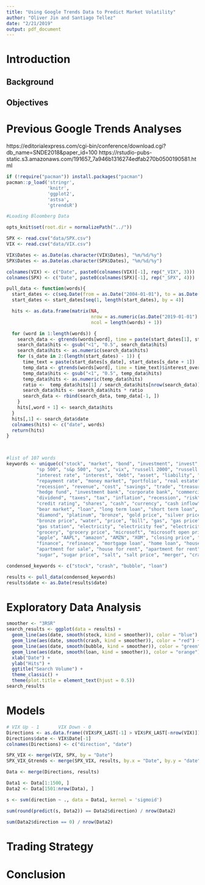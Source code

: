 ```yaml
---
title: "Using Google Trends Data to Predict Market Volatility"
author: "Oliver Jin and Santiago Tellez"
date: "2/21/2019"
output: pdf_document
---
```


# Introduction

## Background

## Objectives

# Previous Google Trends Analyses

https://editorialexpress.com/cgi-bin/conference/download.cgi?db_name=SNDE2018&paper_id=100
https://rstudio-pubs-static.s3.amazonaws.com/191657_7a946b1316274edfab270b0500190581.html


```r
if (!require("pacman")) install.packages("pacman")
pacman::p_load('stringr',
               'knitr',
               'ggplot2',
               'astsa',
               'gtrendsR')
```

```r
#Loading Bloomberg Data

opts_knit$set(root.dir = normalizePath("../"))

SPX <- read.csv("data/SPX.csv")
VIX <- read.csv("data/VIX.csv")

VIX$Dates <- as.Date(as.character(VIX$Dates), "%m/%d/%y")
SPX$Dates <- as.Date(as.character(SPX$Dates), "%m/%d/%y")

colnames(VIX) <- c("Date", paste0(colnames(VIX)[-1], rep("_VIX", 3)))
colnames(SPX) <- c("Date", paste0(colnames(SPX)[-1], rep("_SPX", 4)))
```

```r

pull_data <- function(words){
  start_dates <- c(seq.Date(from = as.Date("2004-01-01"), to = as.Date("2019-01-01"), by = "month"))
  start_dates <- start_dates[seq(1, length(start_dates), by = 4)]

  hits <- as.data.frame(matrix(NA, 
                               nrow = as.numeric(as.Date("2019-01-01") - as.Date("2004-01-01") + 1), 
                               ncol = length(words) + 1))

  for (word in 1:length(words)) {
    search_data <- gtrends(words[word], time = paste(start_dates[1], start_dates[2]))$interest_over_time
    search_data$hits <- gsub("<1", "0.5", search_data$hits)
    search_data$hits <- as.numeric(search_data$hits)
    for (s_date in 2:(length(start_dates) - 1)) {
      time_text = paste(start_dates[s_date], start_dates[s_date + 1])
      temp_data <- gtrends(words[word], time = time_text)$interest_over_time
      temp_data$hits <- gsub("<1", "0.5", temp_data$hits)
      temp_data$hits <- as.numeric(temp_data$hits)
      ratio <-  temp_data$hits[1] / search_data$hits[nrow(search_data)]
      search_data$hits <- search_data$hits * ratio
      search_data <- rbind(search_data, temp_data[-1, ])
    }
    hits[,word + 1] <- search_data$hits
  }
  hits[,1] <- search_data$date
  colnames(hits) <- c("date", words)
  return(hits)
}

  
```

```r
#list of 107 words
keywords <- unique(c("stock", "market", "bond", "investment", "invest", "volatility", "gdp", "gnp",
           "sp 500", "s&p 500", "spx", "vix", "russell 2000", "russell 1000", "leverage", "growth stock", 
           "interest rate", "interest", "debt", "asset", "liability", "etf", "accounting", "finance", 
           "repayment rate", "money market", "portfolio", "real estate", "treasury", "junk bond", 
           "recession", "revenue", "cost", "savings", "trade", "treasury bill", "risk", "risky",
           "hedge fund", "investment bank", "corporate bank", "commercial bank", "bank", "bear", "bull",
           "dividend", "taxes", "tax", "inflation", "recession", "risk", "crisis", "mortgage",
           "credit rating", "shares", "cash", "currency", "cash inflow", "cash outflow", "bull market",
           "bear market", "loan", "long term loan", "short term loan", "collateral", "gold", "silver",
           "diamond", "platinum", "bronze", "gold price", "silver price","diamond price", "platinum price",
           "bronze price", "water", "price", "bill", "gas", "gas price", 
           "gas station", "electricity", "electricity fee", "electricity bill", "food", "food price",
           "grocery", "grocery price", "microsoft", "microsoft open price", "microsoft close price",
           "apple", "AAPL", "amazon", "AMZN", "XOM", "closing price", "opening price", "close price", "open price",
           "finance", "refinance", "mortgage loan", "home loan", "house for sale",
           "apartment for sale", "house for rent", "apartment for rent", "house price", "apartment price", 
           "sugar", "sugar price", "salt", "salt price", "merger", "crash", "fiscal", "rates", "bubble"))

condensed_keywords <- c("stock", "crash", "bubble", "loan")

results <- pull_data(condensed_keywords)
results$date <- as.Date(results$date)

```

# Exploratory Data Analysis

```r
smoother <- "3RSR"
search_results <- ggplot(data = results) +
  geom_line(aes(date, smooth(stock, kind = smoother)), color = "blue") +
  geom_line(aes(date, smooth(crash, kind = smoother)), color = "red") +
  geom_line(aes(date, smooth(bubble, kind = smoother)), color = "green") +
  geom_line(aes(date, smooth(loan, kind = smoother)), color = "orange") +
  xlab("Date") +
  ylab("Hits") +
  ggtitle("Search Volume") +
  theme_classic() +
  theme(plot.title = element_text(hjust = 0.5))
search_results
```

# Models

```r

# VIX Up - 1       VIX Down - 0
Directions <- as.data.frame((VIX$PX_LAST[-1] > VIX$PX_LAST[-nrow(VIX)]) * 1)
Directions$date <- VIX$Date[-1]
colnames(Directions) <- c("direction", "date")

SPX_VIX <- merge(VIX, SPX, by = "Date")
SPX_VIX_Gtrends <- merge(SPX_VIX, results, by.x = "Date", by.y = "date")

Data <- merge(Directions, results)

Data1 <- Data[1:1500, ]
Data2 <- Data[1501:nrow(Data), ]

s <- svm(direction ~ ., data = Data1, kernel = 'sigmoid')

sum(round(predict(s, Data2)) == Data2$direction) / nrow(Data2)

sum(Data2$direction == 0) / nrow(Data2)
```

# Trading Strategy

# Conclusion
